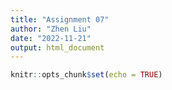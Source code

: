 ```yaml
---
title: "Assignment 07"
author: "Zhen Liu"
date: "2022-11-21"
output: html_document
---
```


```r
knitr::opts_chunk$set(echo = TRUE)
```


